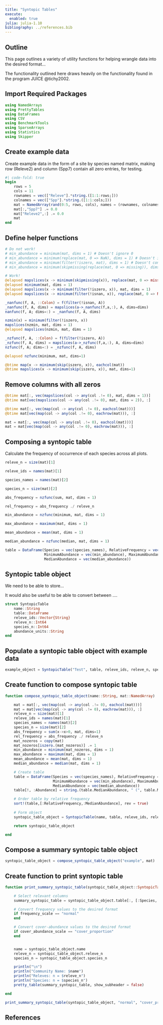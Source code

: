 ```yaml
---
title: "Syntopic Tables"
execute: 
  enabled: true
julia: julia-1.10
bibliography: ../references.bib
---
```


## Outline

This page outlines a variety of utility functions for helping wrangle data into the desired format...

The functionality outlined here draws heavily on the functionality found in the program JUICE @tichy2002.

## Import Required Packages

```julia
using NamedArrays
using PrettyTables
using DataFrames
using CSV
using BenchmarkTools
using SparseArrays
using Statistics
using Skipper
```

## Create example data

Create example data in the form of a site by species named matrix, making row (Releve2) and column (Spp7) contain all zero entries, for testing.

```julia
#| code-fold: true
begin
    rows = 5
    cols = 11
	rownames = vec(["Releve"].*string.([1:1:rows;]))
    colnames = vec(["Spp"].*string.([1:1:cols;]))
	mat = NamedArray(rand(0:5, rows, cols), names = (rownames, colnames), dimnames = ("Releve", "Species"))
	mat[:,"Spp7"] .= 0.0
	mat["Releve2",:] .= 0.0
	mat
end
```

## Define helper functions

```julia

# Do not work!
# min_abundance = minimum(mat, dims = 1) # Doesn't ignore 0
# min_abundance = minimum(replace(mat, 0 => NaN), dims = 1) # Doesn't ignore NaN
# min_abundance = minimum(filter(!iszero, mat), dims = 1) # Doesn't consider dimensions
# min_abundance = minimum(skipmissing(replace(mat, 0 => missing)), dims = 1) # Doesn't accept dims when using skipmissing

# Work!
@elapsed mapslices(x -> minimum(skipmissing(x)), replace(mat, 0 => missing), dims = 1)
@elapsed minimum(mat, dims = 1)
@elapsed mapslices(x -> minimum(filter(!iszero, x)), mat, dims = 1)
@elapsed mapslices(x -> minimum(filter(!isnan, x)), replace(mat, 0 => NaN), dims = 1)

_nanfunc(f, A, ::Colon) = f(filter(!isnan, A))
_nanfunc(f, A, dims) = mapslices(a->_nanfunc(f,a,:), A, dims=dims)
nanfunc(f, A; dims=:) = _nanfunc(f, A, dims)

nzmin(x) = minimum(filter(!iszero, x))
mapslices(nzmin, mat, dims = 1)
@elapsed mapslices(nzmin, mat, dims = 1)

_nzfunc(f, A, ::Colon) = f(filter(!iszero, A))
_nzfunc(f, A, dims) = mapslices(a->_nzfunc(f,a,:), A, dims=dims)
nzfunc(f, A; dims=:) = _nzfunc(f, A, dims)

@elapsed nzfunc(minimum, mat, dims=1)

@btime map(x -> minimum(skip(iszero, x)), eachcol(mat))
@btime mapslices(x -> minimum(skip(iszero, x)), mat, dims=1)

```

## Remove columns with all zeros

```julia
@btime mat[:, vec(mapslices(col -> any(col .!= 0), mat, dims = 1))]
@btime mat[vec(mapslices(col -> any(col .!= 0), mat, dims = 2)), :]

@btime mat[:, vec(map(col -> any(col .!= 0), eachcol(mat)))]
@btime mat[vec(map(col -> any(col .!= 0), eachrow(mat))), :]

mat = mat[:, vec(map(col -> any(col .!= 0), eachcol(mat)))]
mat = mat[vec(map(col -> any(col .!= 0), eachrow(mat))), :]
```

## Composing a syntopic table

Calculate the frequency of occurrence of each species across all plots.

```julia
releve_n = size(mat)[1]
```

```julia
releve_ids = names(mat)[1]
```

```julia
species_names = names(mat)[2]
```

```julia
species_n = size(mat)[2]
```

```julia
abs_frequency = nzfunc(sum, mat, dims = 1)
```

```julia
rel_frequency = abs_frequency ./ releve_n
```

```julia
min_abundance = nzfunc(minimum, mat, dims = 1)
```

```julia
max_abundance = maximum(mat, dims = 1)
```

```julia
mean_abundance = mean(mat, dims = 1)
```

```julia
median_abundance = nzfunc(median, mat, dims = 1)
```

```julia
table = DataFrame(Species = vec(species_names), RelativeFrequency = vec(rel_frequency), AbsoluteFrequency = vec(abs_frequency),
                  MinimumAbundance = vec(min_abundance), MaximumAbundance = vec(max_abundance), MeanAbundance = vec(mean_abundance),
                  MedianAbundance = vec(median_abundance))
```

## Syntopic table object

We need to be able to store...

It would also be useful to be able to convert between ....

```julia
struct SyntopicTable
    name::String
    table::DataFrame
    releve_ids::Vector{String}
    releve_n::Int64
    species_n::Int64
    abundance_units::String
end
```

## Populate a syntopic table object with example data

```julia
example_object = SyntopicTable("Test", table, releve_ids, releve_n, species_n, "cover_proportion")
```

## Create function to compose syntopic table

```julia
function compose_syntopic_table_object(name::String, mat::NamedArray)

    mat = mat[:, vec(map(col -> any(col .!= 0), eachcol(mat)))]
    mat = mat[vec(map(col -> any(col .!= 0), eachrow(mat))), :]
    releve_n = size(mat)[1]
    releve_ids = names(mat)[1]
    species_names = names(mat)[2]
    species_n = size(mat)[2]
    abs_frequency = sum(x->x>0, mat, dims=1)
    rel_frequency = abs_frequency ./ releve_n
    mat_nozeros = copy(mat)
    mat_nozeros[iszero.(mat_nozeros)] .= 1
    min_abundance = minimum(mat_nozeros, dims = 1)
    max_abundance = maximum(mat, dims = 1)
    mean_abundance = mean(mat, dims = 1)
    median_abundance = median(mat, dims = 1)

    # Create table
    table = DataFrame(Species = vec(species_names), RelativeFrequency = vec(rel_frequency), AbsoluteFrequency = vec(abs_frequency),
                      MinimumAbundance = vec(min_abundance), MaximumAbundance = vec(max_abundance), MeanAbundance = vec(mean_abundance),
                      MedianAbundance = vec(median_abundance))
    table[!, :Abundance] = string.(table.MedianAbundance, " (", table.MinimumAbundance, " - ", table.MaximumAbundance, ")")

    # Order table by relative frequency
    sort!(table,[:RelativeFrequency,:MedianAbundance], rev = true)
    
    # Form object
    syntopic_table_object = SyntopicTable(name, table, releve_ids, releve_n, species_n, "cover_proportion")

    return syntopic_table_object

end
```

## Compose a summary syntopic table object

```julia
syntopic_table_object = compose_syntopic_table_object("example", mat)
```

## Create function to print syntopic table

```julia
function print_summary_syntopic_table(syntopic_table_object::SyntopicTable, frequency_scale::String, cover_abundance_scale::String)

    # Select relevant columns
    summary_syntopic_table = syntopic_table_object.table[:, [:Species, :RelativeFrequency, :Abundance]]

    # Convert frequency values to the desired format
    if frequency_scale == "normal"
    end

    # Convert cover-abundance values to the desired format
    if cover_abundance_scale == "cover_proportion"
    end


    name = syntopic_table_object.name
    releve_n = syntopic_table_object.releve_n
    species_n = syntopic_table_object.species_n

    println("\n")
    println("Community Name: $name")
    println("Releves: n = $releve_n")
    println("Species: n = $species_n")
    pretty_table(summary_syntopic_table, show_subheader = false)

end
```

```julia
print_summary_syntopic_table(syntopic_table_object, "normal", "cover_proportion")
```


## References